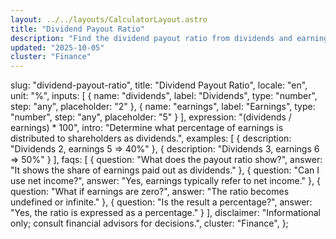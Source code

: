 ```yaml
---
layout: ../../layouts/CalculatorLayout.astro
title: "Dividend Payout Ratio"
description: "Find the dividend payout ratio from dividends and earnings."
updated: "2025-10-05"
cluster: "Finance"
---
```



  slug: "dividend-payout-ratio",
  title: "Dividend Payout Ratio",
  locale: "en",
  unit: "%",
  inputs: [
    { name: "dividends", label: "Dividends", type: "number", step: "any", placeholder: "2" },
    { name: "earnings", label: "Earnings", type: "number", step: "any", placeholder: "5" }
  ],
  expression: "(dividends / earnings) * 100",
  intro: "Determine what percentage of earnings is distributed to shareholders as dividends.",
  examples: [
    { description: "Dividends 2, earnings 5 ⇒ 40%" },
    { description: "Dividends 3, earnings 6 ⇒ 50%" }
  ],
  faqs: [
    { question: "What does the payout ratio show?", answer: "It shows the share of earnings paid out as dividends." },
    { question: "Can I use net income?", answer: "Yes, earnings typically refer to net income." },
    { question: "What if earnings are zero?", answer: "The ratio becomes undefined or infinite." },
    { question: "Is the result a percentage?", answer: "Yes, the ratio is expressed as a percentage." }
  ],
  disclaimer: "Informational only; consult financial advisors for decisions.",
  cluster: "Finance",
};

<Calculator schema={schema} />


